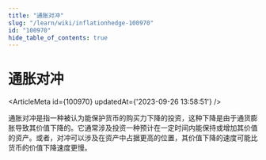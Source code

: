 ```yaml
---
title: "通胀对冲"
slug: "/learn/wiki/inflationhedge-100970"
id: "100970"
hide_table_of_contents: true
---
```



# 通胀对冲

<ArticleMeta id={100970} updatedAt={'2023-09-26 13:58:51'} />
<div className='border-solid border-b border-t-0 my-4 border-[var(--ifm-color-gray-300)]' />

通胀对冲是指一种被认为能保护货币的购买力下降的投资，这种下降是由于通货膨胀导致其价值下降的。它通常涉及投资一种预计在一定时间内能保持或增加其价值的资产。或者，对冲可以涉及在资产中占据更高的位置，其价值下降的速度可能比货币的价值下降速度更慢。
